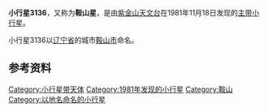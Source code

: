 {{Infobox Planet  
| name = 3136 Anshan
| image = 
| caption = 
| discovery=yes | physical_characteristics = yes | bgcolour=#FFFFC0
| discovery_ref = 
| discoverer = [[紫金山天文台|紫金山天文台]]
| discovery_site = [[南京|南京]]
| discovered =  1981年11月18日
| mp_name = 3136
| alt_names = 1981 WD4
| named_after = [[鞍山市|鞍山市]]
| mp_category=[[小行星带|主带]]
| orbit_ref = <ref>[http://ssd.jpl.nasa.gov/sbdb.cgi?sstr=3136+Anshan JPL Small-Body Database 3136 Anshan (1981 WD4)]</ref>
| epoch = 2011年8月27日
| semimajor=
| perihelion=2.7297005[[天文单位|AU]]
| aphelion= 3.1596235AU
| eccentricity = 0.1360678
| period = 2051.4051356[[日|地球日]] 
| inclination=4.53554[[角度|°]]
| asc_node=80.90603°
| arg_peri=36.18558°
| mean_anomaly=55.53187°
| avg_speed=
 | dimensions=
 | mass=
 | density=
 | surface_grav=
 | escape_velocity=
 | rotation=
 | spectral_type=
 | magnitude=11.8
 | abs_magnitude=
 | albedo=
 | single_temperature=
}}
'''小行星3136'''，又称为'''鞍山星'''，是由[[紫金山天文台|紫金山天文台]]在1981年11月18日发现的[[小行星带|主带]][[小行星|小行星]]。

小行星3136以[[辽宁省|辽宁省]]的城市[[鞍山市|鞍山市]]命名。

== 参考资料 ==
{{Reflist}}

{{Minor Planet Number|(3135)[[小行星3135|小行星3135]]|(3137)[[小行星3137|小行星3137]]}}

[[Category:小行星带天体|Category:小行星带天体]]
[[Category:1981年发现的小行星|Category:1981年发现的小行星]]
[[Category:鞍山|Category:鞍山]]
[[Category:以地名命名的小行星|Category:以地名命名的小行星]]